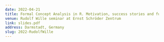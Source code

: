 ```yaml
---
date: 2022-04-21
title: Formal Concept Analysis in R. Motivation, success stories and future work with the fcaR library
venue: Rudolf Wille seminar at Ernst Schröder Zentrum
link: slides.pdf 
address: Darmstadt, Germany
slug: 2022-RudolfWille
---
```


